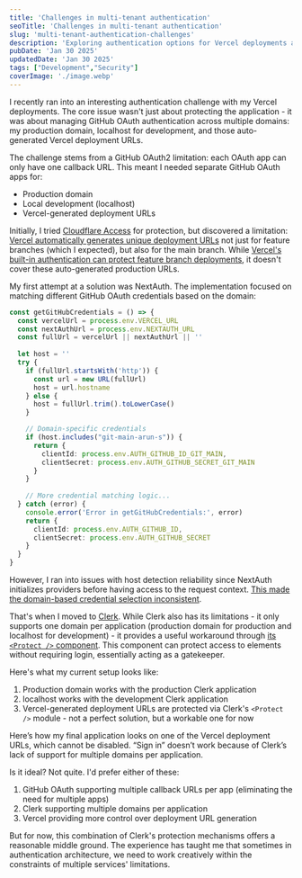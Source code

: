 ```yaml
---
title: 'Challenges in multi-tenant authentication'
seoTitle: 'Challenges in multi-tenant authentication'
slug: 'multi-tenant-authentication-challenges'
description: 'Exploring authentication options for Vercel deployments and the challenges of managing multiple GitHub OAuth apps.'
pubDate: 'Jan 30 2025'
updatedDate: 'Jan 30 2025'
tags: ["Development","Security"]
coverImage: './image.webp'
---
```


I recently ran into an interesting authentication challenge with my Vercel deployments. The core issue wasn't just about protecting the application - it was about managing GitHub OAuth authentication across multiple domains: my production domain, localhost for development, and those auto-generated Vercel deployment URLs.


The challenge stems from a GitHub OAuth2 limitation: each OAuth app can only have one callback URL. This meant I needed separate GitHub OAuth apps for:
- Production domain
- Local development (localhost)
- Vercel-generated deployment URLs


Initially, I tried [Cloudflare Access](https://www.cloudflare.com/zero-trust/products/access/) for protection, but discovered a limitation: [Vercel automatically generates unique deployment URLs](https://vercel.com/docs/deployments/preview-deployments) not just for feature branches (which I expected), but also for the main branch. While [Vercel's built-in authentication can protect feature branch deployments](https://vercel.com/docs/security/deployment-protection#deployment-protection-on-vercel), it doesn't cover these auto-generated production URLs.


My first attempt at a solution was NextAuth. The implementation focused on matching different GitHub OAuth credentials based on the domain:


```typescript
const getGitHubCredentials = () => {
  const vercelUrl = process.env.VERCEL_URL
  const nextAuthUrl = process.env.NEXTAUTH_URL
  const fullUrl = vercelUrl || nextAuthUrl || ''
  
  let host = ''
  try {
    if (fullUrl.startsWith('http')) {
      const url = new URL(fullUrl)
      host = url.hostname
    } else {
      host = fullUrl.trim().toLowerCase()
    }

    // Domain-specific credentials
    if (host.includes("git-main-arun-s")) {
      return {
        clientId: process.env.AUTH_GITHUB_ID_GIT_MAIN,
        clientSecret: process.env.AUTH_GITHUB_SECRET_GIT_MAIN
      }
    }
    
    // More credential matching logic...
  } catch (error) {
    console.error('Error in getGitHubCredentials:', error)
    return {
      clientId: process.env.AUTH_GITHUB_ID,
      clientSecret: process.env.AUTH_GITHUB_SECRET
    }
  }
}
```


However, I ran into issues with host detection reliability since NextAuth initializes providers before having access to the request context. [This made the domain-based credential selection inconsistent](https://github.com/nextauthjs/next-auth/issues/600).


That's when I moved to [Clerk](https://clerk.com/). While Clerk also has its limitations - it only supports one domain per application (production domain for production and localhost for development) - it provides a useful workaround through [its ](https://clerk.com/docs/components/protect)[`<Protect />`](https://clerk.com/docs/components/protect)[ component](https://clerk.com/docs/components/protect). This component can protect access to elements without requiring login, essentially acting as a gatekeeper.


<R2Image imageKey="assets/multi-tenant-authentication-challenges-18b1638e-cd98-80fb-8ab9-cee670a4fe09.png" alt="A screenshot of Clerk’s <Protect /> component that prevents access to parts of a frontend application based on roles." />


Here's what my current setup looks like:

1. Production domain works with the production Clerk application
2. localhost works with the development Clerk application
3. Vercel-generated deployment URLs are protected via Clerk's `<Protect />` module - not a perfect solution, but a workable one for now

Here’s how my final application looks on one of the Vercel deployment URLs, which cannot be disabled. “Sign in” doesn’t work because of Clerk’s lack of support for multiple domains per application.


<R2Image imageKey="assets/multi-tenant-authentication-challenges-18b1638e-cd98-80a8-936c-c8f8bda288a2.png" alt="A screenshot of a frontend application on a Vercel deployment URL, which cannot be disabled, gated by Clerk login." />


Is it ideal? Not quite. I'd prefer either of these:

1. GitHub OAuth supporting multiple callback URLs per app (eliminating the need for multiple apps)
2. Clerk supporting multiple domains per application
3. Vercel providing more control over deployment URL generation

But for now, this combination of Clerk's protection mechanisms offers a reasonable middle ground. The experience has taught me that sometimes in authentication architecture, we need to work creatively within the constraints of multiple services' limitations.

